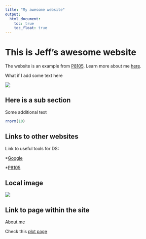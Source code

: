 ```yaml
---
title: "My awesome website"
output: 
  html_document:
    toc: true
    toc_float: true
---
```


# This is Jeff's awesome website

The website is an example from [P8105](https://p8105.com/index.html). Learn more about me [here](about.html).

What if I add some text here

![](https://media.giphy.com/media/drXGoW1iudhKw/giphy.gif)

## Here is a sub section

Some additional text

```r
rnorm(10)
```

## Links to other websites

Link to useful tools for DS:

*[Google](https://www.google.com/)

*[P8105](https://p8105.com/index.html)

## Local image

 ![](images/dexter.jpg)

## Link to page within the site

[About me](about.html)

Check this [plot page](plots.html)

